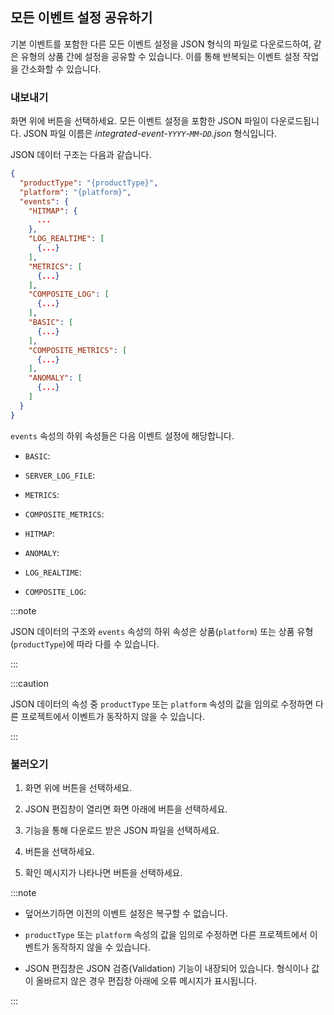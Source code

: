 ## 모든 이벤트 설정 공유하기

기본 이벤트를 포함한 다른 모든 이벤트 설정을 JSON 형식의 파일로 다운로드하여, 같은 유형의 상품 간에 설정을 공유할 수 있습니다. 이를 통해 반복되는 이벤트 설정 작업을 간소화할 수 있습니다.

### 내보내기

화면 위에 <Cmdname sid="BTN07762" className="uitext" /> 버튼을 선택하세요. 모든 이벤트 설정을 포함한 JSON 파일이 다운로드됩니다. JSON 파일 이름은 *integrated-event-`YYYY`-`MM`-`DD`.json* 형식입니다.

JSON 데이터 구조는 다음과 같습니다.

```json title="integrated-event"
{
  "productType": "{productType}",
  "platform": "{platform}",
  "events": {
    "HITMAP": {
      ...
    },
    "LOG_REALTIME": [
      {...}
    ],
    "METRICS": [
      {...}
    ],
    "COMPOSITE_LOG": [
      {...}
    ],
    "BASIC": [
      {...}
    ],
    "COMPOSITE_METRICS": [
      {...}
    ],
    "ANOMALY": [
      {...}
    ]
  }
}
```

`events` 속성의 하위 속성들은 다음 이벤트 설정에 해당합니다.

<InDoc product="java,php,python,nodejs,golang,dotnet,kubernetes"><ImgLang img='event-config-v2-all-events-apm-k8s.png' desc='Events' /></InDoc>

<InDoc product="postgresql,oracle,mysql,mssql,tibero,cubrid,altibase,redis,mongodb"><ImgLang img='event-config-v2-all-events-apm-k8s.png' desc='Events' /></InDoc>

<InDoc product="server"><ImgLang img='event-config-v2-all-events-server.png' desc='Events' /></InDoc>

<InDoc product="browser"><ImgLang img='event-config-v2-all-events-browser.png' desc='Events' /></InDoc>

<InDoc product="npm"><ImgLang img='event-config-v2-all-events-npm.png' desc='Events' /></InDoc>

* `BASIC`: <Cmdname sid="default" className="uitext" />

<InDoc product="server">

* `SERVER_LOG_FILE`: <Cmdname sid="sm_log_event_tab" className="uitext" />

</InDoc>

* `METRICS`: <Cmdname sid="metrics" className="uitext" />

<Xclude product="npm">

* `COMPOSITE_METRICS`: <Cmdname sid="composite_metrics" className="uitext" />

</Xclude>

<InDoc product="java,php,python,nodejs,golang,dotnet,kubernetes">

* `HITMAP`: <Cmdname sid="hitmap_pattern" className="uitext" />

</InDoc>

<Xclude product="browser,npm">

* `ANOMALY`: <Cmdname sid="anomaly_detection" className="uitext" />

* `LOG_REALTIME`: <Cmdname sid="realtime_log_event" className="uitext" />

* `COMPOSITE_LOG`: <Cmdname sid="composite_log_event" className="uitext" />

</Xclude>

:::note

JSON 데이터의 구조와 `events` 속성의 하위 속성은 상품(`platform`) 또는 상품 유형(`productType`)에 따라 다를 수 있습니다.

:::

:::caution

JSON 데이터의 속성 중 `productType` 또는 `platform` 속성의 값을 임의로 수정하면 다른 프로젝트에서 이벤트가 동작하지 않을 수 있습니다.

:::

### 불러오기

1. 화면 위에 <Cmdname sid="BTN07761" className="uitext" /> 버튼을 선택하세요.

1. JSON 편집창이 열리면 화면 아래에 <Cmdname sid="load" className="uitext" /> 버튼을 선택하세요.

    <ImgLang img='event-config-v2-json-batch-edit.png' desc='JSON 일괄 수정' />

1. <Cmdname sid="BTN07762" className="uitext" /> 기능을 통해 다운로드 받은 JSON 파일을 선택하세요.

1. <Cmdname sid="overwrite" className="uitext" /> 버튼을 선택하세요.

1. 확인 메시지가 나타나면 <Cmdname sid="overwrite" className="uitext" /> 버튼을 선택하세요.

:::note

- 덮어쓰기하면 이전의 이벤트 설정은 복구할 수 없습니다.

- `productType` 또는 `platform` 속성의 값을 임의로 수정하면 다른 프로젝트에서 이벤트가 동작하지 않을 수 있습니다.

- JSON 편집창은 JSON 검증(Validation) 기능이 내장되어 있습니다. 형식이나 값이 올바르지 않은 경우 편집창 아래에 오류 메시지가 표시됩니다.

:::